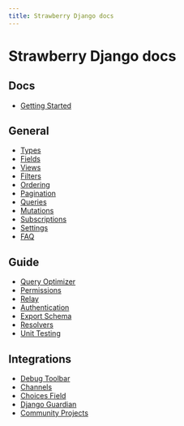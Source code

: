 ```yaml
---
title: Strawberry Django docs
---
```


# Strawberry Django docs

## Docs

- [Getting Started](/docs/django/index)

## General

- [Types](/docs/django/guide/types)
- [Fields](/docs/django/guide/fields)
- [Views](/docs/django/guide/views)
- [Filters](/docs/django/guide/filters)
- [Ordering](/docs/django/guide/ordering)
- [Pagination](/docs/django/guide/pagination)
- [Queries](/docs/django/guide/queries)
- [Mutations](/docs/django/guide/mutations)
- [Subscriptions](/docs/django/guide/subscriptions)
- [Settings](/docs/django/guide/settings)
- [FAQ](/docs/django/faq)

## Guide

- [Query Optimizer](/docs/django/guide/optimizer)
- [Permissions](/docs/django/guide/permissions)
- [Relay](/docs/django/guide/relay)
- [Authentication](/docs/django/guide/authentication)
- [Export Schema](/docs/django/guide/export-schema)
- [Resolvers](/docs/django/guide/resolvers)
- [Unit Testing](/docs/django/guide/unit-testing)

## Integrations

- [Debug Toolbar](/docs/django/integrations/debug-toolbar)
- [Channels](/docs/django/integrations/channels)
- [Choices Field](/docs/django/integrations/choices-field)
- [Django Guardian](/docs/django/integrations/guardian)
- [Community Projects](/docs/django/community-projects)
